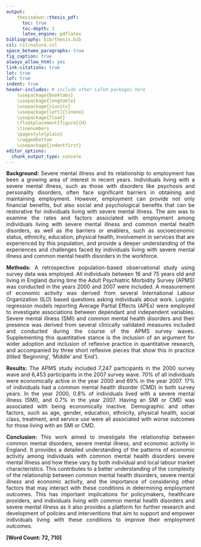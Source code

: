 ```yaml
---
output: 
    thesisdown::thesis_pdf: 
      toc: true
      toc-depth: 2
      latex_engine: pdflatex
bibliography: bib/thesis.bib
csl: csl/nature.csl
space_betwee_paragraphs: true
fig_caption: true
always_allow_html: yes
link-citations: true
lot: true
lof: true
indent: true
header-includes: # include other LaTeX packages here
    \usepackage{booktabs}
    \usepackage{longtable}
    \usepackage{siunitx}
    \usepackage[left]{lineno}
    \usepackage{float}
    \floatplacement{figure}{H}
    \linenumbers
    \pagestyle{plain}
    \raggedbottom 
    \usepackage{indentfirst}
editor_options: 
  chunk_output_type: console
---
```


<style>
body {
text-align: justify}
</style>

**Background:** Severe mental illness and its relationship to employment has been a growing area of interest in recent years. Individuals living with a severe mental illness, such as those with disorders like psychosis and personality disorders, often face significant barriers in obtaining and maintaining employment. However, employment can provide not only financial benefits, but also social and psychological benefits that can be restorative for individuals living with severe mental illness. The aim was to examine the rates and factors associated with employment among individuals living with severe mental illness and common mental health disorders, as well as the barriers or enablers, such as socioeconomic status, ethnicity, education, physical health, involvement in services that are experienced by this population, and provide a deeper understanding of the experiences and challenges faced by individuals living with severe mental illness and common mental health disorders in the workforce.

**Methods:** A retrospective population-based observational study using survey data was employed. All individuals between 16 and 75 years old and living in England during time the Adult Psychiatric Morbidity Survey (APMS) was conducted in the years 2000 and 2007 were included. A measurement of economic activity was derived from several International Labour Organization (ILO) based questions asking individuals about work. Logistic regression models reporting Average Partial Effects (APEs) were employed to investigate associations between dependant and independent variables. Severe mental illness (SMI) and common mental health disorders and their presence was derived from several clinically validated measures included and conducted during the course of the APMS survey waves. Supplementing this quantitative stance is the inclusion of an argument for wider adoption and inclusion of reflexive practice in quantitative research, and accompanied by three short reflexive pieces that show this in practice (titled ‘Beginning’, ‘Middle’ and ‘End’). 

**Results:** The APMS study included 7,247 participants in the 2000 survey wave and 6,453 participants in the 2007 survey wave. 70% of all individuals were economically active in the year 2000 and 69% in the year 2007. 17% of individuals had a common mental health disorder (CMD) in both survey years. In the year 2000, 0.8% of individuals lived with a severe mental illness (SMI), and 0.7% in the year 2007.  Having an SMI or CMD was associated with being economically inactive. Demographic and other factors, such as age, gender, education, ethnicity, physical health, social class, treatment, and service use were all associated with worse outcomes for those living with an SMI or CMD. 

**Conclusion:** This work aimed to investigate the relationship between common mental disorders, severe mental illness, and economic activity in England. It provides a detailed understanding of the patterns of economic activity among individuals with common mental health disorders severe mental illness and how these vary by both individual and local labour market characteristics. This contributes to a better understanding of the complexity of the relationship between common mental health disorders, severe mental illness and economic activity, and the importance of considering other factors that may interact with these conditions in determining employment outcomes. This has important implications for policymakers, healthcare providers, and individuals living with common mental health disorders and severe mental illness as it also provides a platform for further research and development of policies and interventions that aim to support and empower individuals living with these conditions to improve their employment outcomes.

**[Word Count: 72, 710]**
